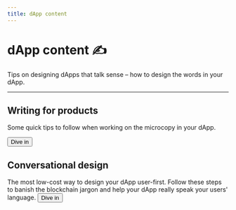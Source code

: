 ```yaml
---
title: dApp content
---
```



# dApp content ✍️

Tips on designing dApps that talk sense – how to design the words in your dApp.

---

## Writing for products
Some quick tips to follow when working on the microcopy in your dApp.

<Button as="a" href="/guides/content/writing-for-products">
  Dive in
</Button>

## Conversational design
The most low-cost way to design your dApp user-first. Follow these steps to banish the blockchain jargon and help your dApp really speak your users' language.
<Button as="a" href="/guides/content/conversational-design">
  Dive in
</Button>
